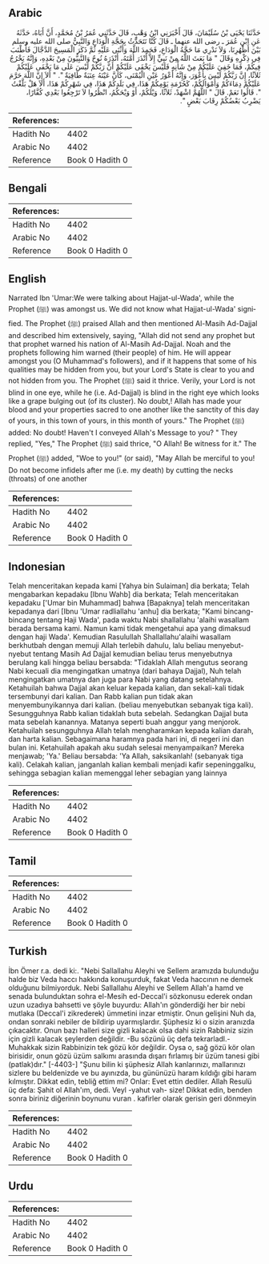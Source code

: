 ## Arabic


<div dir="rtl" lang="ar" style={{fontSize:'larger',backgroundColor:'#f8f9fa',padding:20}}>
حَدَّثَنَا يَحْيَى بْنُ سُلَيْمَانَ، قَالَ أَخْبَرَنِي ابْنُ وَهْبٍ، قَالَ حَدَّثَنِي عُمَرُ بْنُ مُحَمَّدٍ، أَنَّ أَبَاهُ، حَدَّثَهُ عَنِ ابْنِ عُمَرَ ـ رضى الله عنهما ـ قَالَ كُنَّا نَتَحَدَّثُ بِحَجَّةِ الْوَدَاعِ وَالنَّبِيُّ صلى الله عليه وسلم بَيْنَ أَظْهُرِنَا، وَلاَ نَدْرِي مَا حَجَّةُ الْوَدَاعِ، فَحَمِدَ اللَّهَ وَأَثْنَى عَلَيْهِ ثُمَّ ذَكَرَ الْمَسِيحَ الدَّجَّالَ فَأَطْنَبَ فِي ذِكْرِهِ وَقَالَ ‏"‏ مَا بَعَثَ اللَّهُ مِنْ نَبِيٍّ إِلاَّ أَنْذَرَ أُمَّتَهُ، أَنْذَرَهُ نُوحٌ وَالنَّبِيُّونَ مِنْ بَعْدِهِ، وَإِنَّهُ يَخْرُجُ فِيكُمْ، فَمَا خَفِيَ عَلَيْكُمْ مِنْ شَأْنِهِ فَلَيْسَ يَخْفَى عَلَيْكُمْ أَنَّ رَبَّكُمْ لَيْسَ عَلَى مَا يَخْفَى عَلَيْكُمْ ثَلاَثًا، إِنَّ رَبَّكُمْ لَيْسَ بِأَعْوَرَ، وَإِنَّهُ أَعْوَرُ عَيْنِ الْيُمْنَى، كَأَنَّ عَيْنَهُ عِنَبَةٌ طَافِيَةٌ ‏"‏‏.‏ ‏"‏ أَلاَ إِنَّ اللَّهَ حَرَّمَ عَلَيْكُمْ دِمَاءَكُمْ وَأَمْوَالَكُمْ، كَحُرْمَةِ يَوْمِكُمْ هَذَا، فِي بَلَدِكُمْ هَذَا، فِي شَهْرِكُمْ هَذَا، أَلاَ هَلْ بَلَّغْتُ ‏"‏‏.‏ قَالُوا نَعَمْ‏.‏ قَالَ ‏"‏ اللَّهُمَّ اشْهَدْ، ثَلاَثًا، وَيْلَكُمْ، أَوْ وَيْحَكُمُ، انْظُرُوا لاَ تَرْجِعُوا بَعْدِي كُفَّارًا، يَضْرِبُ بَعْضُكُمْ رِقَابَ بَعْضٍ ‏"‏‏.‏
</div>
<div style={{backgroundColor:'#f8f9fa',padding:20, marginBottom: 10}}><table> <thead> <tr> <th>References:</th> <th></th> </tr> </thead> <tbody><tr><td>Hadith No</td><td>4402</td></tr><tr><td>Arabic No</td><td>4402</td></tr><tr><td>Reference</td><td>Book 0 Hadith 0</td></tr></tbody></table></div>

## Bengali


<div dir="ltr" lang="bn" style={{fontSize:'larger',backgroundColor:'#f8f9fa',padding:20}}>

</div>
<div style={{backgroundColor:'#f8f9fa',padding:20, marginBottom: 10}}><table> <thead> <tr> <th>References:</th> <th></th> </tr> </thead> <tbody><tr><td>Hadith No</td><td>4402</td></tr><tr><td>Arabic No</td><td>4402</td></tr><tr><td>Reference</td><td>Book 0 Hadith 0</td></tr></tbody></table></div>

## English


<div dir="ltr" lang="en" style={{fontSize:'larger',backgroundColor:'#f8f9fa',padding:20}}>
Narrated Ibn 'Umar:We were talking about Hajjat-ul-Wada', while the Prophet (ﷺ) was amongst us. We did not know what Hajjat-ul-Wada' signified. The Prophet (ﷺ) praised Allah and then mentioned Al-Masih Ad-Dajjal and described him extensively, saying, "Allah did not send any prophet but that prophet warned his nation of Al-Masih Ad-Dajjal. Noah and the prophets following him warned (their people) of him. He will appear amongst you (O Muhammad's followers), and if it happens that some of his qualities may be hidden from you, but your Lord's State is clear to you and not hidden from you. The Prophet (ﷺ) said it thrice. Verily, your Lord is not blind in one eye, while he (i.e. Ad-Dajjal) is blind in the right eye which looks like a grape bulging out (of its cluster). No doubt,! Allah has made your blood and your properties sacred to one another like the sanctity of this day of yours, in this town of yours, in this month of yours." The Prophet (ﷺ) added: No doubt! Haven't I conveyed Allah's Message to you? " They replied, "Yes," The Prophet (ﷺ) said thrice, "O Allah! Be witness for it." The Prophet (ﷺ) added, "Woe to you!" (or said), "May Allah be merciful to you! Do not become infidels after me (i.e. my death) by cutting the necks (throats) of one another
</div>
<div style={{backgroundColor:'#f8f9fa',padding:20, marginBottom: 10}}><table> <thead> <tr> <th>References:</th> <th></th> </tr> </thead> <tbody><tr><td>Hadith No</td><td>4402</td></tr><tr><td>Arabic No</td><td>4402</td></tr><tr><td>Reference</td><td>Book 0 Hadith 0</td></tr></tbody></table></div>

## Indonesian


<div dir="ltr" lang="id" style={{fontSize:'larger',backgroundColor:'#f8f9fa',padding:20}}>
Telah menceritakan kepada kami [Yahya bin Sulaiman] dia berkata; Telah mengabarkan kepadaku [Ibnu Wahb] dia berkata; Telah menceritakan kepadaku ['Umar bin Muhammad] bahwa [Bapaknya] telah menceritakan kepadanya dari [Ibnu 'Umar radliallahu 'anhu] dia berkata; "Kami bincang-bincang tentang Haji Wada', pada waktu Nabi shallallahu 'alaihi wasallam berada bersama kami. Namun kami tidak mengetahui apa yang dimaksud dengan haji Wada'. Kemudian Rasulullah Shallallahu'alaihi wasallam berkhutbah dengan memuji Allah terlebih dahulu, lalu beliau menyebut-nyebut tentang Masih Ad Dajjal kemudian beliau terus menyebutnya berulang kali hingga beliau bersabda: "Tidaklah Allah mengutus seorang Nabi kecuali dia mengingatkan umatnya (dari bahaya Dajjal), Nuh telah mengingatkan umatnya dan juga para Nabi yang datang setelahnya. Ketahuilah bahwa Dajjal akan keluar kepada kalian, dan sekali-kali tidak tersembunyi dari kalian. Dan Rabb kalian pun tidak akan menyembunyikannya dari kalian. (beliau menyebutkan sebanyak tiga kali). Sesungguhnya Rabb kalian tidaklah buta sebelah. Sedangkan Dajjal buta mata sebelah kanannya. Matanya seperti buah anggur yang menjorok. Ketahuilah sesungguhnya Allah telah mengharamkan kepada kalian darah, dan harta kalian. Sebagaimana haramnya pada hari ini, di negeri ini dan bulan ini. Ketahuilah apakah aku sudah selesai menyampaikan? Mereka menjawab; 'Ya.' Beliau bersabda: 'Ya Allah, saksikanlah! (sebanyak tiga kali). Celakah kalian, janganlah kalian kembali menjadi kafir sepeninggalku, sehingga sebagian kalian memenggal leher sebagian yang lainnya
</div>
<div style={{backgroundColor:'#f8f9fa',padding:20, marginBottom: 10}}><table> <thead> <tr> <th>References:</th> <th></th> </tr> </thead> <tbody><tr><td>Hadith No</td><td>4402</td></tr><tr><td>Arabic No</td><td>4402</td></tr><tr><td>Reference</td><td>Book 0 Hadith 0</td></tr></tbody></table></div>

## Tamil


<div dir="ltr" lang="ta" style={{fontSize:'larger',backgroundColor:'#f8f9fa',padding:20}}>

</div>
<div style={{backgroundColor:'#f8f9fa',padding:20, marginBottom: 10}}><table> <thead> <tr> <th>References:</th> <th></th> </tr> </thead> <tbody><tr><td>Hadith No</td><td>4402</td></tr><tr><td>Arabic No</td><td>4402</td></tr><tr><td>Reference</td><td>Book 0 Hadith 0</td></tr></tbody></table></div>

## Turkish


<div dir="ltr" lang="tr" style={{fontSize:'larger',backgroundColor:'#f8f9fa',padding:20}}>
İbn Ömer r.a. dedi ki:. "Nebi Sallallahu Aleyhi ve Sellem aramızda bulunduğu halde biz Veda haccı hakkında konuşurduk, fakat Veda haccının ne demek olduğunu bilmiyorduk. Nebi Sallallahu Aleyhi ve Sellem Allah'a hamd ve senada bulunduktan sohra el-Mesih ed-Deccal'i sözkonusu ederek ondan uzun uzadıya bahsetti ve şöyle buyurdu: Allah'ın gönderdiği her bir nebi mutlaka (Deccal'i zikrederek) ümmetini inzar etmiştir. Onun gelişini Nuh da, ondan sonraki nebiler de bildirip uyarmışlardır. Şüphesiz ki o sizin aranızda çıkacaktır. Onun bazı halleri size gizli kalacak olsa dahi sizin Rabbiniz sizin için gizli kalacak şeylerden değildir. -Bu sözünü üç defa tekrarladl.- Muhakkak sizin Rabbinizin tek gözü kör değildir. Oysa o, sağ gözü kör olan birisidir, onun gözü üzüm salkımı arasında dışarı fırlamış bir üzüm tanesi gibi (patlak)dır." [-4403-] "Şunu bilin ki şüphesiz Allah kanlarınızı, mallarınızı sizlere bu beldenizde ve bu ayınızda, bu gününüzü haram kıldığı gibi haram kılmıştır. Dikkat edin, tebliğ ettim mi? Onlar: Evet ettin dediler. Allah Resulü üç defa: Şahit ol Allah'ım, dedi. Veyl -yahut vah- size! Dikkat edin, benden sonra biriniz diğerinin boynunu vuran . kafirler olarak gerisin geri dönmeyin
</div>
<div style={{backgroundColor:'#f8f9fa',padding:20, marginBottom: 10}}><table> <thead> <tr> <th>References:</th> <th></th> </tr> </thead> <tbody><tr><td>Hadith No</td><td>4402</td></tr><tr><td>Arabic No</td><td>4402</td></tr><tr><td>Reference</td><td>Book 0 Hadith 0</td></tr></tbody></table></div>

## Urdu


<div dir="rtl" lang="ur" style={{fontSize:'larger',backgroundColor:'#f8f9fa',padding:20}}>

</div>
<div style={{backgroundColor:'#f8f9fa',padding:20, marginBottom: 10}}><table> <thead> <tr> <th>References:</th> <th></th> </tr> </thead> <tbody><tr><td>Hadith No</td><td>4402</td></tr><tr><td>Arabic No</td><td>4402</td></tr><tr><td>Reference</td><td>Book 0 Hadith 0</td></tr></tbody></table></div>